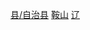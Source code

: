 [[Category:鞍山区县市|县/自治县]]
[[Category:辽宁省民族自治县|鞍山]]
[[Category:中国满族自治县|辽]]

{{catmore|岫岩满族自治县|辽宁省岫岩满族自治县}}
